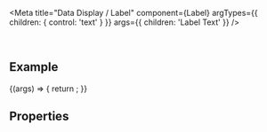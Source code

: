 
<Meta
  title="Data Display / Label"
  component={Label}
  argTypes={{
    children: { control: 'text' }
  }}
  args={{
    children: 'Label Text'
  }}
/>

<DocsHeader />

<br />

## Example

<Canvas>
  <Story name="Default">
    {(args) => {
      return <Label {...args} />;
    }}
  </Story>
</Canvas>

## Properties

<ArgsTableWithNote story="Default" />

<Footer />
